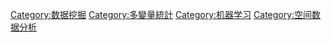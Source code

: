 [[Category:数据挖掘|Category:数据挖掘]]
[[Category:多變量統計|Category:多變量統計]]
[[Category:机器学习|Category:机器学习]]
[[Category:空间数据分析|Category:空间数据分析]]
